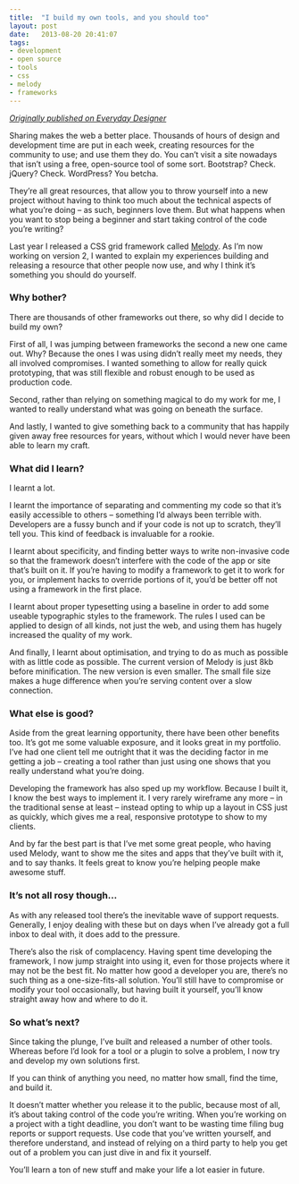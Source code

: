 ```yaml
---
title:  "I build my own tools, and you should too"
layout: post
date:   2013-08-20 20:41:07
tags:
- development
- open source
- tools
- css
- melody
- frameworks
---
```


[*Originally published on Everyday Designer*](http://everydaydesigner.net/development/i-build-my-own-tools-and-you-should-too)

Sharing makes the web a better place. Thousands of hours of design and development time are put in each week, creating resources for the community to use; and use them they do. You can’t visit a site nowadays that isn’t using a free, open-source tool of some sort. Bootstrap? Check. jQuery? Check. WordPress? You betcha.

They’re all great resources, that allow you to throw yourself into a new project without having to think too much about the technical aspects of what you’re doing – as such, beginners love them. But what happens when you want to stop being a beginner and start taking control of the code you’re writing?

Last year I released a CSS grid framework called [Melody](//melody.molovo.co). As I’m now working on version 2, I wanted to explain my experiences building and releasing a resource that other people now use, and why I think it’s something you should do yourself.

### Why bother?

There are thousands of other frameworks out there, so why did I decide to build my own?

First of all, I was jumping between frameworks the second a new one came out. Why? Because the ones I was using didn’t really meet my needs, they all involved compromises. I wanted something to allow for really quick prototyping, that was still flexible and robust enough to be used as production code.

Second, rather than relying on something magical to do my work for me, I wanted to really understand what was going on beneath the surface.

And lastly, I wanted to give something back to a community that has happily given away free resources for years, without which I would never have been able to learn my craft.

### What did I learn?

I learnt a lot.

I learnt the importance of separating and commenting my code so that it’s easily accessible to others – something I’d always been terrible with. Developers are a fussy bunch and if your code is not up to scratch, they’ll tell you. This kind of feedback is invaluable for a rookie.

I learnt about specificity, and finding better ways to write non-invasive code so that the framework doesn’t interfere with the code of the app or site that’s built on it. If you’re having to modify a framework to get it to work for you, or implement hacks to override portions of it, you’d be better off not using a framework in the first place.

I learnt about proper typesetting using a baseline in order to add some useable typographic styles to the framework. The rules I used can be applied to design of all kinds, not just the web, and using them has hugely increased the quality of my work.

And finally, I learnt about optimisation, and trying to do as much as possible with as little code as possible. The current version of Melody is just 8kb before minification. The new version is even smaller. The small file size makes a huge difference when you’re serving content over a slow connection.

### What else is good?

Aside from the great learning opportunity, there have been other benefits too. It’s got me some valuable exposure, and it looks great in my portfolio. I’ve had one client tell me outright that it was the deciding factor in me getting a job – creating a tool rather than just using one shows that you really understand what you’re doing.

Developing the framework has also sped up my workflow. Because I built it, I know the best ways to implement it. I very rarely wireframe any more – in the traditional sense at least – instead opting to whip up a layout in CSS just as quickly, which gives me a real, responsive prototype to show to my clients.

And by far the best part is that I’ve met some great people, who having used Melody, want to show me the sites and apps that they’ve built with it, and to say thanks. It feels great to know you’re helping people make awesome stuff.

### It’s not all rosy though…

As with any released tool there’s the inevitable wave of support requests. Generally, I enjoy dealing with these but on days when I’ve already got a full inbox to deal with, it does add to the pressure.

There’s also the risk of complacency. Having spent time developing the framework, I now jump straight into using it, even for those projects where it may not be the best fit. No matter how good a developer you are, there’s no such thing as a one-size-fits-all solution. You’ll still have to compromise or modify your tool occasionally, but having built it yourself, you’ll know straight away how and where to do it.

### So what’s next?

Since taking the plunge, I’ve built and released a number of other tools. Whereas before I’d look for a tool or a plugin to solve a problem, I now try and develop my own solutions first.

If you can think of anything you need, no matter how small, find the time, and build it.

It doesn’t matter whether you release it to the public, because most of all, it’s about taking control of the code you’re writing. When you’re working on a project with a tight deadline, you don’t want to be wasting time filing bug reports or support requests. Use code that you’ve written yourself, and therefore understand, and instead of relying on a third party to help you get out of a problem you can just dive in and fix it yourself.

You’ll learn a ton of new stuff and make your life a lot easier in future.

